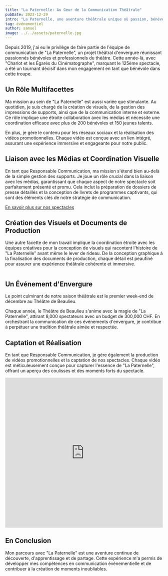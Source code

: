 ```yaml
---
title: "La Paternelle: Au Cœur de la Communication Théâtrale"
pubDate: 2023-12-29
intro: "La Paternelle, une aventure théâtrale unique où passion, bénévoles et professionnels se rencontrent. Découvrez mon parcours en tant que Responsable Communication depuis 2019."
tag: événementiel
author: samuel
image: ../../assets/paternelle.jpg
---
```


Depuis 2019, j'ai eu le privilège de faire partie de l'équipe de communication de "La Paternelle", un projet théâtral d'envergure réunissant passionnés bénévoles et professionnels du théâtre. Cette année-là, avec "Charlot et les Égarés du Cinématographe", marquant le 125ème spectacle, a été un tournant décisif dans mon engagement en tant que bénévole dans cette troupe.

## Un Rôle Multifacettes
Ma mission au sein de "La Paternelle" est aussi variée que stimulante. Au quotidien, je suis chargé de la création de visuels, de la gestion des impressions de supports, ainsi que de la communication interne et externe. Ce rôle implique une étroite collaboration avec les médias et nécessite une coordination efficace avec plus de 200 bénévoles et 150 jeunes talents.

En plus, je gère le contenu pour les réseaux sociaux et la réalisation des vidéos promotionnelles. Chaque vidéo est conçue avec un lien intégré, assurant une expérience immersive et engageante pour notre public.

## Liaison avec les Médias et Coordination Visuelle
En tant que Responsable Communication, ma mission s'étend bien au-delà de la simple gestion des supports. Je joue un rôle crucial dans la liaison avec les médias, garantissant que chaque aspect de notre spectacle soit parfaitement présenté et promu. Cela inclut la préparation de dossiers de presse détaillés et la conception de livrets de programmes captivants, qui sont des éléments clés de notre stratégie de communication.

[En savoir plus sur nos spectacles](https://paternelle.ch/spectacle/heidi/)

## Création des Visuels et Documents de Production
Une autre facette de mon travail implique la coordination étroite avec les équipes créatives pour la conception de visuels qui racontent l'histoire de "La Paternelle" avant même le lever de rideau. De la conception graphique à la finalisation des documents de production, chaque détail est peaufiné pour assurer une expérience théâtrale cohérente et immersive.

<Image src={slide1} width={500} height={200} alt="" />


## Un Événement d'Envergure
Le point culminant de notre saison théâtrale est le premier week-end de décembre au Théâtre de Beaulieu.


Chaque année, le Théâtre de Beaulieu s'anime avec la magie de "La Paternelle", attirant 8,000 spectateurs avec un budget de 300,000 CHF. En orchestrant la communication de ces événements d'envergure, je contribue à perpétuer une tradition théâtrale aimée et respectée.

## Captation et Réalisation
En tant que Responsable Communication, je gère également la production de vidéos promotionnelles et la captation de nos spectacles. Chaque vidéo est méticuleusement conçue pour capturer l'essence de "La Paternelle", offrant un aperçu des coulisses et des moments forts du spectacle.

<iframe width="100%" height="480" src="https://www.youtube.com/embed/3KReeuJLO0U?si=O_Ju0xzBySwFGM8o" title="YouTube video player" frameborder="0" allow="accelerometer; autoplay; clipboard-write; encrypted-media; gyroscope; picture-in-picture; web-share" allowfullscreen></iframe>

## En Conclusion
Mon parcours avec "La Paternelle" est une aventure continue de découverte, d'apprentissage et de partage. Cette expérience m'a permis de développer mes compétences en communication événementielle et de contribuer à la création de moments inoubliables.